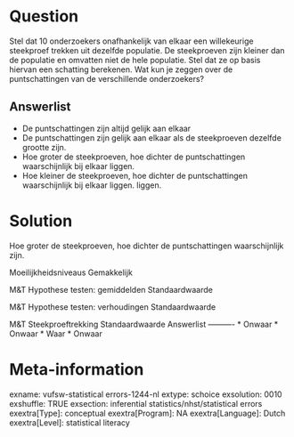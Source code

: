 Question
========
Stel dat 10 onderzoekers onafhankelijk van elkaar een willekeurige steekproef trekken uit dezelfde populatie. De steekproeven zijn kleiner dan de populatie en omvatten niet de hele populatie. Stel dat ze op basis hiervan een schatting berekenen. Wat kun je zeggen over de puntschattingen van de verschillende onderzoekers?

Answerlist
----------
* De puntschattingen zijn altijd gelijk aan elkaar
* De puntschattingen zijn gelijk aan elkaar als de steekproeven dezelfde grootte zijn.
* Hoe groter de steekproeven, hoe dichter de puntschattingen waarschijnlijk bij elkaar liggen.
* Hoe kleiner de steekproeven, hoe dichter de puntschattingen waarschijnlijk bij elkaar liggen. liggen.

Solution
========

 Hoe groter de steekproeven, hoe dichter de puntschattingen waarschijnlijk zijn.

Moeilijkheidsniveaus Gemakkelijk

M&T Hypothese testen: gemiddelden Standaardwaarde

M&T Hypothese testen: verhoudingen Standaardwaarde

M&T Steekproeftrekking Standaardwaarde
Answerlist
----------
* Onwaar
* Onwaar
* Waar
* Onwaar

Meta-information
================
exname: vufsw-statistical errors-1244-nl
extype: schoice
exsolution: 0010
exshuffle: TRUE
exsection: inferential statistics/nhst/statistical errors
exextra[Type]: conceptual
exextra[Program]: NA
exextra[Language]: Dutch
exextra[Level]: statistical literacy

